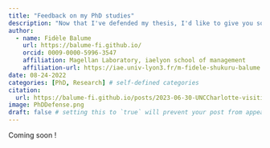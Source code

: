 ```yaml
---
title: "Feedback on my PhD studies"
description: "Now that I've defended my thesis, I'd like to give you some feedback on my thesis experience."
author:
  - name: Fidèle Balume
    url: https://balume-fi.github.io/
    orcid: 0009-0000-5996-3547
    affiliation: Magellan Laboratory, iaelyon school of management
    affiliation-url: https://iae.univ-lyon3.fr/m-fidele-shukuru-balume
date: 08-24-2022
categories: [PhD, Research] # self-defined categories
citation: 
  url: https://balume-fi.github.io/posts/2023-06-30-UNCCharlotte-visiting/ 
image: PhDDefense.png
draft: false # setting this to `true` will prevent your post from appearing on your listing page until you're ready!
---
```


Coming soon !
